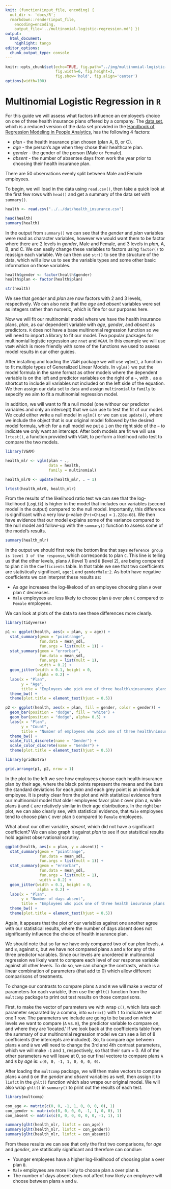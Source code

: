 ```yaml
---
knit: (function(input_file, encoding) {
  out_dir <- 'docs/R';
  rmarkdown::render(input_file,
    encoding=encoding,
    output_file='../multinomial-logistic-regression.md') })
output:
  html_document:
    highlight: tango
editor_options:
  chunk_output_type: console
---
```

  
```r
knitr::opts_chunk$set(echo=TRUE, fig.path="../img/multinomial-logistic-regression/",
                      fig.width=6, fig.height=3,
                      fig.show='hold', fig.align='center')
options(width=100)
```

# Multinomial Logistic Regression in `R`

For this guide we will assess what factors influence an employee's choice on one of three health insurance plans offered by a company.  The [data set](https://github.com/tylerbg/DLC_stat_resources/tree/master/docs/R/dat/health_insurance.csv), which is a reduced version of the data set provided in the [Handbook of Regression Modeling in People Analytics](https://peopleanalytics-regression-book.org/index.html), has the following 4 factors:

* *plan* - the health insurance plan chosen (plan A, B, or C).
* *age* - the person's age when they chose their healthcare plan.
* *gender* - the gender of the person (Male or Female).
* *absent* - the number of absentee days from work the year prior to choosing their health insurance plan.

There are 50 observations evenly split between Male and Female employees.

To begin, we will load in the data using `read.csv()`, then take a quick look at the first few rows with `head()` and get a summary of the data set with `summary()`.

```r
health <- read.csv("../../dat/health_insurance.csv")

head(health)
summary(health)
```

In the output from `summary()` we can see that the *gender* and *plan* variables were read as character variables, however we would want them to be factor where there are 2 levels in *gender*, Male and Female, and 3 levels in *plan*, A, B, and C. We can easily change these variables to factors using `factor()` to reassign each variable. We can then use `str()` to see the structure of the data, which will allow us to see the variable types and some other basic information on those variables.

```r
health$gender <- factor(health$gender)
health$plan <- factor(health$plan)

str(health)
```

We see that *gender* and *plan* are now factors with 2 and 3 levels, respectively. We can also note that the *age* and *absent* variables were set as integers rather than numeric, which is fine for our purposes here.

Now we will fit our multinomial model where we have the health insurance plans, *plan*, as our dependent variable with *age*, *gender*, and *absent* as predictors. `R` does not have a base multinomial regression function so we will need to import a library to fit our model. Two popular packages for multinomial logistic regression are `nnet` and `VGAM`. In this example we will use `VGAM` which is more friendly with some of the functions we used to assess model results in our other guides.

After installing and loading the `VGAM` package we will use `vglm()`, a function to fit multiple types of Generalized Linear Models. In `vglm()` we put the model formula in the same format as other models where the dependent variable is on the left and predictor variables on the right of a `~`, with `.` as a shortcut to include all variables not included on the left side of the equation. We then assign our data set to `data` and assign `multinomial` to `family` to sepecify we aim to fit a multinomial regression model.

In addition, we will want to fit a null model (one withour our predictor variables and only an intercept) that we can use to test the fit of our model. We could either write a null model in `vglm()` or we can use `update()`, where we include the object that is our original model followed by the desired model formula, which for a null model we put a `1` on the right side of the `~` to indicate we only want an intercept. After both models are fit we will use `lrtest()`, a function provided with `VGAM`, to perform a likelihood ratio test to compare the two models.

```r
library(VGAM)

health_mlr <- vglm(plan ~ .,
                   data = health,
                   family = multinomial)

health_mlr0 <- update(health_mlr, . ~ 1)

lrtest(health_mlr0, health_mlr)
```

From the results of the likelihood ratio test we can see that the log-likelihood (<code class="out">LogLik</code>) is higher in the model that includes our variables (second model in the output) compared to the null model. Importantly, this difference is significant with a very low p-value (<code class="out">Pr(>Chisq)</code> = <code class="out">1.228e-08</code>). We then have evidence that our model explains some of the variance compared to the null model and follow-up with the `summary()` function to assess some of the model's results.

```r
summary(health_mlr)
```

In the output we should first note the bottom line that says <code class="out">Reference group is level  3  of the response</code>, which corresponds to plan `C`. This line is telling us that the other levels, plans `A` (level 1) and `B` (level 2), are being compared to plan `C` in the <code class="out">Coefficients</code> table. In that table we see that two coefficients are statistically significant, <code class="out">age:1</code> and <code class="out">genderMale:2</code>. As both have negative coefficients we can interpret these results as:

* As *age* increases the log-likelood of an employee choosing plan `A` over plan `C` decreases.
* `Male` employees are less likely to choose plan `B` over plan `C` compared to `Female` employees.

We can look at plots of the data to see these differences more clearly.

```r
library(tidyverse)

p1 <- ggplot(health, aes(x = plan, y = age)) +
  stat_summary(geom = "pointrange",
               fun.data = mean_sdl,
               fun.args = list(mult = 1)) +
  stat_summary(geom = "errorbar",
               fun.data = mean_sdl,
               fun.args = list(mult = 1),
               width = 0.2) +
  geom_jitter(width = 0.1, height = 0,
              alpha = 0.2) +
  labs(x = "Plan",
       y = "Age",
       title = "Employees who pick one of three health\ninsurance plans based on their age") +
  theme_bw() +
  theme(plot.title = element_text(hjust = 0.5))

p2 <- ggplot(health, aes(x = plan, fill = gender, color = gender)) +
  geom_bar(position = "dodge", fill = "white") +
  geom_bar(position = "dodge", alpha= 0.5) +
  labs(x = "Plan",
       y = "Count",
       title = "Number of employees who pick one of three health\ninsurance plans separated by gender") +
  theme_bw() +
  scale_fill_discrete(name = "Gender") +
  scale_color_discrete(name = "Gender") +
  theme(plot.title = element_text(hjust = 0.5))

library(gridExtra)

grid.arrange(p1, p2, nrow = 1)
```

In the plot to the left we see how employees choose each health insurance plan by their age, where the black points represent the means and the bars the standard deviations for each *plan* and each grey point is an individual employee. It is pretty clear from the plot and with statistical evidence from our multinomial model that older employees favor plan `C` over plan `A`, while plans `B` and `C` are relatively similar in their age distributions. In the right bar plot, we can also clearly see, with statistical evidence, that `Male` employees tend to choose plan `C` over plan `B` compared to `Female` employees.

What about our other variable, *absent*, which did not have a significant coefficient? We can also graph it against *plan* to see if our statsitical results hold against observational scrutiny.

```r
ggplot(health, aes(x = plan, y = absent)) +
  stat_summary(geom = "pointrange",
               fun.data = mean_sdl,
               fun.args = list(mult = 1)) +
  stat_summary(geom = "errorbar",
               fun.data = mean_sdl,
               fun.args = list(mult = 1),
               width = 0.2) +
  geom_jitter(width = 0.1, height = 0,
              alpha = 0.2) +
  labs(x = "Plan",
       y = "Number of days absent",
       title = "Employees who pick one of three health insurance plans based on the\nnumber of days absent in the past year") +
  theme_bw() +
  theme(plot.title = element_text(hjust = 0.5))
```

Again, it appears that the plot of our variables against one another agree with our statistical results, where the number of days absent does not significantly influence the choice of health insurance plan.

We should note that so far we have only compared two of our *plan* levels, `A` and `B`, against `C`, but we have not compared plans `A` and `B` for any of the three predictor variables. Since our levels are unordered in multinomial regression we likely want to compare each level of our response variable against all other levels. To do so, we can change the contrasts, which is a linear combination of parameters (that add to 0) which allow different comparisons of treatments.

To change our contrasts to compare plans `A` and `B` we will make a vector of parameters for each variable, then use the `ghlt()` function from the `multcomp` package to print out test results on those comparisons.

First, to make the vector of parameters we with wrap `c()`, which lists each parameter separated by a comma, into `matrix()` with `1` to indicate we want one 1 row. The parameters we include are going to be based on which levels we want to compare (`A` vs. `B`), the predictor variable to compare on, and where they are 'located.' If we look back at the coefficients table from the summary of our multinomial regression model we can see a list of 8 coefficients (the intercepts are included). So, to compare *age* between plans `A` and `B` we will need to change the 3rd and 4th contrast parameters, which we will make `-1` and `1`, respectively, so that their sum = 0. All of the other parameters we will leave at 0, so our final vectore to compare plans `A` and `B` by *age* is: `c(0, 0, -1, 1, 0, 0, 0, 0)`.

After loading the `multcomp` package, we will then make vectors to compare plans `A` and `B` on the *gender* and *absent* variables as well, then assign it to `linfct` in the `ghlt()` function which also wraps our original model. We will also wrap `ghlt()` in `summary()` to print out the results of each test.

```r
library(multcomp)

con_age <- matrix(c(0, 0, -1, 1, 0, 0, 0, 0), 1)
con_gender <- matrix(c(0, 0, 0, 0, -1, 1, 0, 0), 1)
con_absent <- matrix(c(0, 0, 0, 0, 0, 0, -1, 1), 1)

summary(glht(health_mlr, linfct = con_age))
summary(glht(health_mlr, linfct = con_gender))
summary(glht(health_mlr, linfct = con_absent))
```

From these results we can see that only the first two comparisons, for *age* and *gender*, are statitically significant and therefore can condlue:

* Younger employees have a higher log-likelihood of choosing plan `A` over plan `B`.
* `Male` employees are more likely to choose plan `A` over plan `B`.
* The number of days absent does not affect how likely an employee will choose between plans `A` and `B`.